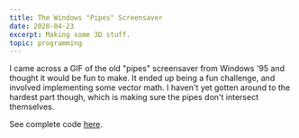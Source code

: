 ```yaml
---
title: The Windows "Pipes" Screensaver
date: 2020-04-23
excerpt: Making some 3D stuff.
topic: programming
---
```



I came across a GIF of the old "pipes" screensaver from Windows '95 and thought it would be fun to make.
It ended up being a fun challenge, and involved implementing some vector math. I haven't yet gotten around
to the hardest part though, which is making sure the pipes don't intersect themselves.

<Pipes />

See complete code [here](https://github.com/cselig/cselig.github.io/blob/develop/content/blog/three_js/pipes.jsx).
